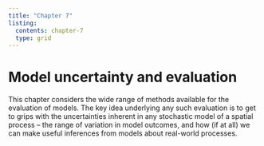```yaml
---
title: "Chapter 7"
listing:
  contents: chapter-7
  type: grid 
---
```

# Model uncertainty and evaluation
This chapter considers the wide range of methods available for the evaluation of models. The key idea underlying any such evaluation is to get to grips with the uncertainties inherent in any stochastic model of a spatial process – the range of variation in model outcomes, and how (if at all) we can make useful inferences from models about real-world processes.
